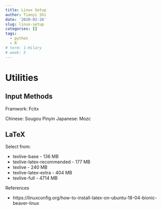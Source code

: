 ```yaml
---
title: Linux Setup
author: Tianyi Shi
date: '2020-02-26'
slug: linux-setup
categories: []
tags:
  - python
  - R
# term: 1-Hilary
# week: 5
---
```


# Utilities

## Input Methods

Framwork: Fcitx

Chinese: Sougou Pinyin
Japanese: Mozc

## LaTeX

Select from: 

- texlive-base - 136 MB
- texlive-latex-recommended - 177 MB
- texlive - 240 MB
- texlive-latex-extra - 404 MB
- texlive-full - 4714 MB

References

- https://linuxconfig.org/how-to-install-latex-on-ubuntu-18-04-bionic-beaver-linux
